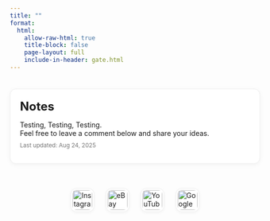 ```yaml
---
title: ""
format:
  html:
    allow-raw-html: true
    title-block: false
    page-layout: full
    include-in-header: gate.html
---
```



<style>
  .ww-card {
    max-width: 680px;
    margin: 2.2rem auto;
    padding: 1.25rem 1.2rem;
    border: 1px solid #eee;
    border-radius: 12px;
    box-shadow: 0 2px 10px rgba(0,0,0,0.05);
    background: #fff;
  }
  .ww-card h2 {
    margin: 0 0 .9rem;
    font-weight: 700;
    font-size: 1.5rem;
  }
  .ww-card p { margin: .55rem 0; }
  .ww-muted { color: #777; }

  .ww-social {
    display: flex;
    justify-content: center;
    align-items: center;
    gap: 1.4rem;
    margin: 2rem 0 1.25rem;
  }
  .ww-social a {
    display: inline-flex;
    align-items: center;
    justify-content: center;
    width: 46px;
    height: 46px;
    border-radius: 12px;
    background: #fff;
    border: 1px solid #eee;
    box-shadow: 0 2px 6px rgba(0,0,0,0.04);
    transition: transform .18s ease, box-shadow .18s ease;
  }
  .ww-social a:hover {
    transform: translateY(-2px) scale(1.06);
    box-shadow: 0 6px 14px rgba(0,0,0,0.08);
  }
  .ww-social a img {
    width: 40px;
    height: 40px;
    object-fit: contain;
    border-radius: 8px;
    display: block;
  }
  @media (prefers-reduced-motion: reduce) {
    .ww-social a,
    .ww-social a:hover { transition: none; transform: none; }
  }
</style>

<div class="ww-card">
  <h2>Notes</h2>
  <p>Testing, Testing, Testing.  
  Feel free to leave a comment below and share your ideas.</p>
  <small class="ww-muted">Last updated: Aug 24, 2025</small>
</div>

<div class="ww-social" aria-label="social links">
  <a href="https://instagram.com/lywww88" target="_blank" rel="noopener" aria-label="Instagram">
    <img src="https://cdn-icons-png.flaticon.com/512/2111/2111463.png" alt="Instagram" loading="lazy" referrerpolicy="no-referrer">
  </a>

  <a href="https://www.ebay.com/usr/w_shoppp" target="_blank" rel="noopener" aria-label="eBay">
    <img src="https://cdn.iconscout.com/icon/free/png-256/free-ebay-logo-icon-svg-png-download-2944843.png?f=webp" alt="eBay" loading="lazy" referrerpolicy="no-referrer">
  </a>

  <a href="https://youtube.com/" target="_blank" rel="noopener" aria-label="YouTube">
    <img src="https://cdn-icons-png.flaticon.com/512/1384/1384060.png" alt="YouTube" loading="lazy" referrerpolicy="no-referrer">
  </a>

  <a href="https://photos.google.com/" target="_blank" rel="noopener" aria-label="Google Photos">
    <img src="https://www.google.com/photos/about/static/images/ui/logo-photos.png" alt="Google Photos" loading="lazy" referrerpolicy="no-referrer">
  </a>
</div>

<!-- 💬 Giscus -->
<div id="comments">
  <script src="https://giscus.app/client.js"
      data-repo="lywww88/lywww88.github.io"
      data-repo-id="R_kgDONwfB9w"
      data-category="General"
      data-category-id="DIC_kwDONwfB984CuiuO"
      data-mapping="pathname"
      data-reactions-enabled="1"
      data-emit-metadata="0"
      data-input-position="bottom"
      data-theme="light"
      crossorigin="anonymous"
      async>
  </script>
</div>

<script>
  document.querySelectorAll('.ww-social a').forEach(a => {
    a.addEventListener('mousedown', () => a.style.transform = 'translateY(0) scale(0.92)');
    ['mouseup','mouseleave'].forEach(ev =>
      a.addEventListener(ev, () => a.style.transform = ''));
  });
</script>
